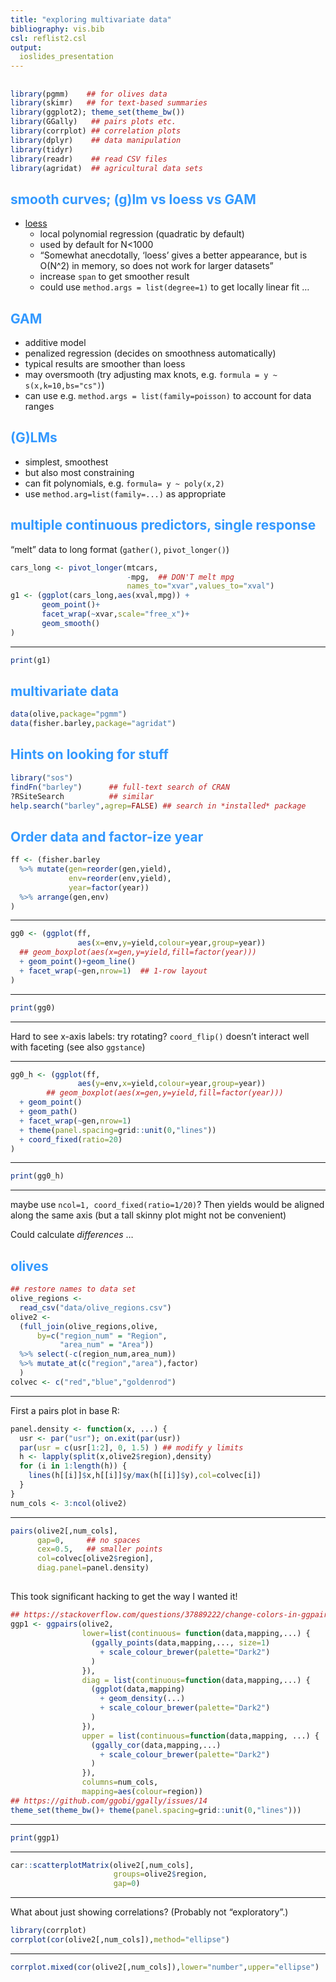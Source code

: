 ```yaml
---
title: "exploring multivariate data"
bibliography: vis.bib
csl: reflist2.csl
output:
  ioslides_presentation
---
```


<!-- 
apa.csl is a slightly hacked version of APA 
  (modified for "et al" after 2 authors in text)
-->
<!-- .refs is style for reference page (small text) -->
<style>
.refs {
   font-size: 16px;
}
h2 { 
 color: #3399ff;		
}
h3 { 
 color: #3399ff;		
}
.title-slide {
   background-color: #55bbff;
}
</style>
<!--    content: url(https://i.creativecommons.org/l/by-sa/4.0/88x31.png)
>
<!-- Limit image width and height -->
<style type="text/css">
img {     
  max-height: 560px;     
  max-width: 800px; 
}
</style>

## 

```r
library(pgmm)    ## for olives data
library(skimr)   ## for text-based summaries
library(ggplot2); theme_set(theme_bw())
library(GGally)   ## pairs plots etc.
library(corrplot) ## correlation plots
library(dplyr)    ## data manipulation
library(tidyr)
library(readr)    ## read CSV files
library(agridat)  ## agricultural data sets
```

## smooth curves; (g)lm vs loess vs GAM

- [loess](https://en.wikipedia.org/wiki/Local_regression)
    - local polynomial regression (quadratic by default)
    - used by default for N<1000
	- "Somewhat anecdotally, 'loess' gives a better appearance, but is O(N^2) in memory, so does not work for larger datasets"
	- increase `span` to get smoother result
	- could use `method.args = list(degree=1)` to get locally linear fit ...
	
## GAM

- additive model
- penalized regression (decides on smoothness automatically)
- typical results are smoother than loess
- may oversmooth (try adjusting max knots, e.g. `formula = y ~ s(x,k=10,bs="cs")`)
- can use e.g. `method.args = list(family=poisson)` to account for data ranges

## (G)LMs

- simplest, smoothest
- but also most constraining
- can fit polynomials, e.g. `formula= y ~ poly(x,2)`
- use `method.arg=list(family=...)` as appropriate

## multiple continuous predictors, single response

"melt" data to long format (`gather()`, `pivot_longer()`)

```r
cars_long <- pivot_longer(mtcars,
                          -mpg,  ## DON'T melt mpg
                          names_to="xvar",values_to="xval")
g1 <- (ggplot(cars_long,aes(xval,mpg)) +
       geom_point()+
       facet_wrap(~xvar,scale="free_x")+
       geom_smooth()
)
```

---

```r
print(g1)  
```

## multivariate data

```r
data(olive,package="pgmm")
data(fisher.barley,package="agridat")
```

## Hints on looking for stuff

```r
library("sos")
findFn("barley")      ## full-text search of CRAN
?RSiteSearch          ## similar
help.search("barley",agrep=FALSE) ## search in *installed* package
```

## Order data and factor-ize year

```r
ff <- (fisher.barley
  %>% mutate(gen=reorder(gen,yield),
             env=reorder(env,yield),
             year=factor(year))
  %>% arrange(gen,env)
)
```

---

```r
gg0 <- (ggplot(ff,
               aes(x=env,y=yield,colour=year,group=year))
  ## geom_boxplot(aes(x=gen,y=yield,fill=factor(year)))
  + geom_point()+geom_line()
  + facet_wrap(~gen,nrow=1)  ## 1-row layout
)
```

--- 

```r
print(gg0)
```

---

Hard to see x-axis labels: try rotating?
`coord_flip()` doesn't interact well with faceting
(see also `ggstance`)

---

```r
gg0_h <- (ggplot(ff,
               aes(y=env,x=yield,colour=year,group=year))
        ## geom_boxplot(aes(x=gen,y=yield,fill=factor(year)))
  + geom_point()
  + geom_path()
  + facet_wrap(~gen,nrow=1)
  + theme(panel.spacing=grid::unit(0,"lines"))
  + coord_fixed(ratio=20)
)
```

---

```r
print(gg0_h)
```

---

maybe use `ncol=1, coord_fixed(ratio=1/20)`?
Then yields would be aligned along the same
axis (but a tall skinny plot might not
be convenient)

Could calculate *differences* ...

## olives

```r
## restore names to data set 
olive_regions <-
  read_csv("data/olive_regions.csv")
olive2 <- 
  (full_join(olive_regions,olive,
      by=c("region_num" = "Region",
           "area_num" = "Area"))  
  %>% select(-c(region_num,area_num))
  %>% mutate_at(c("region","area"),factor)
  )
colvec <- c("red","blue","goldenrod")
```

---

First a pairs plot in base R:

```r
panel.density <- function(x, ...) {
  usr <- par("usr"); on.exit(par(usr))
  par(usr = c(usr[1:2], 0, 1.5) ) ## modify y limits
  h <- lapply(split(x,olive2$region),density)
  for (i in 1:length(h)) {
    lines(h[[i]]$x,h[[i]]$y/max(h[[i]]$y),col=colvec[i])
  }
}
num_cols <- 3:ncol(olive2)
```

---

```r
pairs(olive2[,num_cols],
      gap=0,     ## no spaces
      cex=0.5,   ## smaller points
      col=colvec[olive2$region],
      diag.panel=panel.density)
```

## 

This took significant hacking to get the way I wanted it!

```r
## https://stackoverflow.com/questions/37889222/change-colors-in-ggpairs-now-that-params-is-deprecated
ggp1 <- ggpairs(olive2,
                lower=list(continuous= function(data,mapping,...) {
                  (ggally_points(data,mapping,..., size=1)
                    + scale_colour_brewer(palette="Dark2")
                  )
                }),
                diag = list(continuous=function(data,mapping,...) {
                  (ggplot(data,mapping) 
                    + geom_density(...)
                    + scale_colour_brewer(palette="Dark2")
                  )
                }),
                upper = list(continuous=function(data,mapping, ...) {
                  (ggally_cor(data,mapping,...)
                    + scale_colour_brewer(palette="Dark2")
                  )
                }),
                columns=num_cols,
                mapping=aes(colour=region))
## https://github.com/ggobi/ggally/issues/14
theme_set(theme_bw()+ theme(panel.spacing=grid::unit(0,"lines")))
```

---

```r
print(ggp1)
```

---

```r
car::scatterplotMatrix(olive2[,num_cols],
                       groups=olive2$region,
                       gap=0)
```

---

What about just showing correlations? (Probably not "exploratory".)

```r
library(corrplot)
corrplot(cor(olive2[,num_cols]),method="ellipse")
```

---

```r
corrplot.mixed(cor(olive2[,num_cols]),lower="number",upper="ellipse")
```
